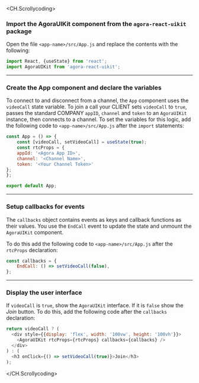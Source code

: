 <PlatformWrapper platform="web">

<CH.Scrollycoding>

### Import the AgoraUIKit component from the `agora-react-uikit` package

Open the file `<app-name>/src/App.js` and replace the contents with the following:

```js app.js focus=1:2
import React, {useState} from 'react';
import AgoraUIKit from 'agora-react-uikit';
```

---

### Create the App component and declare the variables

To connect to and disconnect from a channel, the `App` component uses the `videoCall` state variable. To join a call your CLIENT sets `videoCall` to `true`, passes the standard COMPANY `appID`, `channel` and `token` to an `AgoraUIKit` instance, then connects to a channel. To set the variables for this logic, add the following code to `<app-name>/src/App.js` after the `import` statements:

```js app.js focus=4:14
const App = () => {
    const [videoCall, setVideoCall] = useState(true);
    const rtcProps = {
    appId: '<Agora App ID>',
    channel: '<Channel Name>',
    token: '<Your Channel Token>'
};
};

export default App;
```

---

### Setup callbacks for <Vg k="UIK" />  events

The `callbacks` object contains <Vg k="ENGINE" />  events as keys and callback functions as their values. You use the `EndCall` event to update the state and unmount the `AgoraUIKit` component.

To do this add the following code to `<app-name>/src/App.js` after the `rtcProps` declaration:

```js app.js focus=1:3
const callbacks = {
    EndCall: () => setVideoCall(false),
};
```

---

### Display the user interface

If `videoCall` is `true`, show the `AgoraUIKit` interface. If it is `false` show the _Join_ button. To do this, add the following code after the `callbacks` declaration:

```js app.js focus=1:7
return videoCall ? (
  <div style={{display: 'flex', width: '100vw', height: '100vh'}}>
    <AgoraUIKit rtcProps={rtcProps} callbacks={callbacks} />
  </div>
) : (
  <h3 onClick={() => setVideoCall(true)}>Join</h3>
);
```

</CH.Scrollycoding>

</PlatformWrapper>
